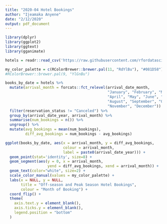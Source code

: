 ```yaml
---
title: "2020-04 Hotel Bookings"
author: "Ijeamaka Anyene"
date: "2/12/2020"
output: pdf_document
---
```


```r
library(dplyr)
library(ggplot2)
library(ggtext)
library(gganimate)
```

```r
hotels = readr::read_csv('https://raw.githubusercontent.com/rfordatascience/tidytuesday/master/data/2020/2020-02-11/hotels.csv')
```

```r
my_color_palette = c(RColorBrewer::brewer.pal(11, "RdYlBu"), "#081D58")
#RColorBrewer::brewer.pal(9, "YlGnBu")
```

```r
books_by_date = hotels %>%
  mutate(arrival_month = forcats::fct_relevel(arrival_date_month, 
                                              "January", "February", "March",
                                              "April", "May", "June", "July",
                                              "August", "September", "October",
                                              "November", "December")) %>%
  filter(reservation_status != "Canceled") %>%
  group_by(arrival_date_year, arrival_month) %>% 
  summarise(num_bookings = n()) %>%
  ungroup() %>%
  mutate(avg_bookings = mean(num_bookings), 
         diff_avg_bookings = num_bookings - avg_bookings)
```

```r
ggplot(books_by_date, aes(x = arrival_month, y = diff_avg_bookings, 
                          colour = arrival_month,
                          label = paste0(arrival_date_year))) +
  geom_point(stat='identity', size=8) +
  geom_segment(aes(y = 0, x = arrival_month,
                   yend = diff_avg_bookings, xend = arrival_month)) +
  geom_text(color="white", size=2) +
  scale_color_manual(values = my_color_palette) +
  labs(x = NULL, y = NULL, 
       title = "Off-season and Peak Season Hotel Bookings",
       colour = "Month of Booking") +
  coord_flip() +
  theme(
    axis.text.y = element_blank(),
    axis.ticks.y = element_blank(),
    legend.position = "bottom"
  )
  
```

